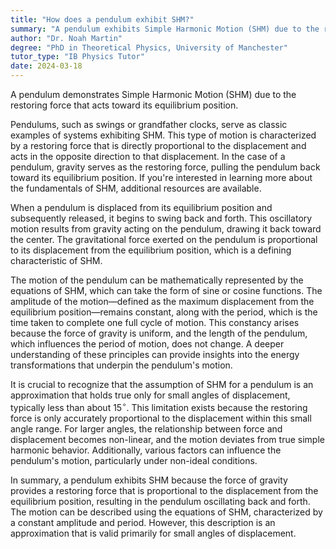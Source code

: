 ```yaml
---
title: "How does a pendulum exhibit SHM?"
summary: "A pendulum exhibits Simple Harmonic Motion (SHM) due to the restoring force acting towards its equilibrium position."
author: "Dr. Noah Martin"
degree: "PhD in Theoretical Physics, University of Manchester"
tutor_type: "IB Physics Tutor"
date: 2024-03-18
---
```


A pendulum demonstrates Simple Harmonic Motion (SHM) due to the restoring force that acts toward its equilibrium position.

Pendulums, such as swings or grandfather clocks, serve as classic examples of systems exhibiting SHM. This type of motion is characterized by a restoring force that is directly proportional to the displacement and acts in the opposite direction to that displacement. In the case of a pendulum, gravity serves as the restoring force, pulling the pendulum back toward its equilibrium position. If you're interested in learning more about the fundamentals of SHM, additional resources are available.

When a pendulum is displaced from its equilibrium position and subsequently released, it begins to swing back and forth. This oscillatory motion results from gravity acting on the pendulum, drawing it back toward the center. The gravitational force exerted on the pendulum is proportional to its displacement from the equilibrium position, which is a defining characteristic of SHM.

The motion of the pendulum can be mathematically represented by the equations of SHM, which can take the form of sine or cosine functions. The amplitude of the motion—defined as the maximum displacement from the equilibrium position—remains constant, along with the period, which is the time taken to complete one full cycle of motion. This constancy arises because the force of gravity is uniform, and the length of the pendulum, which influences the period of motion, does not change. A deeper understanding of these principles can provide insights into the energy transformations that underpin the pendulum's motion.

It is crucial to recognize that the assumption of SHM for a pendulum is an approximation that holds true only for small angles of displacement, typically less than about $15^\circ$. This limitation exists because the restoring force is only accurately proportional to the displacement within this small angle range. For larger angles, the relationship between force and displacement becomes non-linear, and the motion deviates from true simple harmonic behavior. Additionally, various factors can influence the pendulum's motion, particularly under non-ideal conditions.

In summary, a pendulum exhibits SHM because the force of gravity provides a restoring force that is proportional to the displacement from the equilibrium position, resulting in the pendulum oscillating back and forth. The motion can be described using the equations of SHM, characterized by a constant amplitude and period. However, this description is an approximation that is valid primarily for small angles of displacement.
    